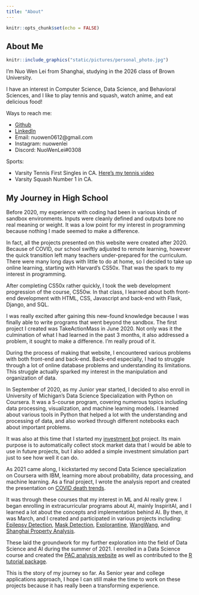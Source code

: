 ```yaml
---
title: "About"
---
```


```r
knitr::opts_chunk$set(echo = FALSE)
```

## About Me
<div>
```r
knitr::include_graphics("static/pictures/personal_photo.jpg")
```
I'm Nuo Wen Lei from Shanghai, studying in the 2026 class of Brown University.

I have an interest in Computer Science, Data Science, and Behavioral Sciences, and I like to play tennis and squash, watch anime, and eat delicious food!
</div>

Ways to reach me:

- [Github](https://github.com/NuoWenLei)
- [LinkedIn](https://www.linkedin.com/in/nuo-wen-lei/)
- Email: nuowen0612@gmail.com
- Instagram: nuowenlei
- Discord: NuoWenLei#0308

Sports:

- Varsity Tennis First Singles in CA. [Here's my tennis video](https://youtu.be/oCPy2Drd_oQ)
- Varsity Squash Number 1 in CA.

## My Journey in High School

Before 2020, my experience with coding had been in various kinds of sandbox environments. Inputs were cleanly defined and outputs bore no real meaning or weight. It was a low point for my interest in programming because nothing I made seemed to make a difference.

In fact, all the projects presented on this website were created after 2020. Because of COVID, our school swiftly adjusted to remote learning, however the quick transition left many teachers under-prepared for the curriculum. There were many long days with little to do at home, so I decided to take up online learning, starting with Harvard's CS50x. That was the spark to my interest in programming.

After completing CS50x rather quickly, I took the web development progression of the course, CS50w. In that class, I learned about both front-end development with HTML, CSS, Javascript and back-end with Flask, Django, and SQL.

I was really excited after gaining this new-found knowledge because I was finally able to write programs that went beyond the sandbox. The first project I created was TakeActionMass in June 2020. Not only was it the culmination of what I had learned in the past 3 months, it also addressed a problem, it sought to make a difference. I'm really proud of it.

During the process of making that website, I encountered various problems with both front-end and back-end. Back-end especially, I had to struggle through a lot of online database problems and understanding its limitations. This struggle actually sparked my interest in the manipulation and organization of data.

In September of 2020, as my Junior year started, I decided to also enroll in University of Michigan's Data Science Specialization with Python on Coursera. It was a 5-course program, covering numerous topics including data processing, visualization, and machine learning models. I learned about various tools in Python that helped a lot with the understanding and processing of data, and also worked through different notebooks each about important problems.

It was also at this time that I started my [investment bot](investment_bot.html) project. Its main purpose is to automatically collect stock market data that I would be able to use in future projects, but I also added a simple investment simulation part just to see how well it can do.

As 2021 came along, I kickstarted my second Data Science specialization on Coursera with IBM, learning more about probability, data processing, and machine learning. As a final project, I wrote the analysis report and created the presentation on [COVID death trends](covid_analysis.html).

It was through these courses that my interest in ML and AI really grew. I began enrolling in extracurricular programs about AI, mainly InspiritAI, and I learned a lot about the concepts and implementation behind AI. By then, it was March, and I created and participated in various projects including: [Epilepsy Detection](epilepsy_webapp.html), [Mask Detection](mask_webapp.html), [Explorantine](explorantine.html), [WangWang](wangwang.html), and [Shanghai Property Analysis](shanghai_property.html).

These laid the groundwork for my further exploration into the field of Data Science and AI during the summer of 2021. I enrolled in a Data Science course and created the [PAC analysis website](pac_analysis.html) as well as contributed to the [R tutorial package](r_package.html).

This is the story of my journey so far. As Senior year and college applications approach, I hope I can still make the time to work on these projects because it has really been a transforming experience.
